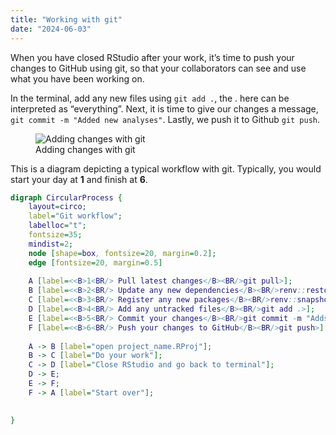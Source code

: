 ```yaml
---
title: "Working with git"
date: "2024-06-03"
---
```



When you have closed RStudio after your work, it's time to push your changes to GitHub using git, so that your collaborators can see and use what you have been working on. 

In the terminal, add any new files using `git add .`, the . here can be interpreted as "everything". 
Next, it is time to give our changes a message, `git commit -m "Added new analyses"`. 
Lastly, we push it to Github `git push`. 

![Adding changes with git](terminal_git.png)

This is a diagram depicting a typical workflow with git. Typically, you would start your day at **1** and finish at **6**.
```dot
digraph CircularProcess {
    layout=circo;
    label="Git workflow";
    labelloc="t";
    fontsize=35;
    mindist=2;
    node [shape=box, fontsize=20, margin=0.2];
    edge [fontsize=20, margin=0.5]
    
    A [label=<<B>1<BR/> Pull latest changes</B><BR/>git pull>];
    B [label=<<B>2<BR/> Update any new dependencies</B><BR/>renv::restore()>];
    C [label=<<B>3<BR/> Register any new packages</B><BR/>renv::snapshot()>];
    D [label=<<B>4<BR/> Add any untracked files</B><BR/>git add .>];
    E [label=<<B>5<BR/> Commit your changes</B><BR/>git commit -m "Adds new analyses">];
    F [label=<<B>6<BR/> Push your changes to GitHub</B><BR/>git push>];
    
    A -> B [label="open project_name.RProj"];
    B -> C [label="Do your work"];
    C -> D [label="Close RStudio and go back to terminal"];
    D -> E;
    E -> F;
    F -> A [label="Start over"];
    

}
```

